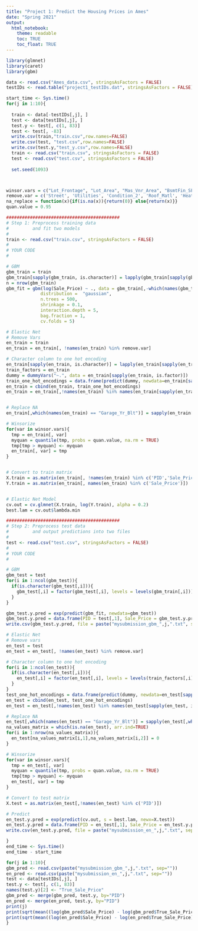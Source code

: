 ---
title: "Project 1: Predict the Housing Prices in Ames"
date: "Spring 2021"
output:
  html_notebook:
    theme: readable
    toc: TRUE
    toc_float: TRUE
---



```{r}
library(glmnet)
library(caret)
library(gbm)

data <- read.csv("Ames_data.csv", stringsAsFactors = FALSE)
testIDs <- read.table("project1_testIDs.dat", stringsAsFactors = FALSE)

start_time <- Sys.time()
for(j in 1:10){
  
  train <- data[-testIDs[,j], ]
  test <- data[testIDs[,j], ]
  test.y <- test[, c(1, 83)]
  test <- test[, -83]
  write.csv(train,"train.csv",row.names=FALSE)
  write.csv(test, "test.csv",row.names=FALSE)
  write.csv(test.y,"test_y.csv",row.names=FALSE)
  train <- read.csv("train.csv", stringsAsFactors = FALSE)
  test <- read.csv("test.csv", stringsAsFactors = FALSE)
  
  set.seed(1093)



winsor.vars = c("Lot_Frontage", "Lot_Area", "Mas_Vnr_Area", "BsmtFin_SF_2", "Bsmt_Unf_SF", "Total_Bsmt_SF", "Second_Flr_SF", 'First_Flr_SF', "Gr_Liv_Area", "Garage_Area", "Wood_Deck_SF", "Open_Porch_SF", "Enclosed_Porch", "Three_season_porch", "Screen_Porch", "Misc_Val")
remove.var = c('Street', 'Utilities', 'Condition_2', 'Roof_Matl', 'Heating', 'Pool_QC', 'Misc_Feature', 'Low_Qual_Fin_SF', 'Pool_Area', 'Longitude','Latitude')
na_replace = function(x){if(is.na(x)){return(0)} else{return(x)}}
quan.value = 0.95

###########################################
# Step 1: Preprocess training data
#         and fit two models
#
train <- read.csv("train.csv", stringsAsFactors = FALSE)
#
# YOUR CODE
# 

# GBM
gbm_train = train
gbm_train[sapply(gbm_train, is.character)] = lapply(gbm_train[sapply(gbm_train, is.character)], as.factor)
n = nrow(gbm_train)
gbm_fit = gbm(log(Sale_Price) ~ ., data = gbm_train[,-which(names(gbm_train) == "PID" )],
             distribution =  "gaussian",
             n.trees = 500,
             shrinkage = 0.1,
             interaction.depth = 5,
             bag.fraction = 1,
             cv.folds = 5)

# Elastic Net
# Remove Vars
en_train = train
en_train = en_train[, !names(en_train) %in% remove.var]

# Character column to one hot encoding
en_train[sapply(en_train, is.character)] = lapply(en_train[sapply(en_train, is.character)], as.factor)
train_factors = en_train
dummy = dummyVars("~.", data = en_train[sapply(en_train, is.factor)])
train_one_hot_encodings = data.frame(predict(dummy, newdata=en_train[sapply(en_train, is.factor)]))
en_train = cbind(en_train, train_one_hot_encodings)
en_train = en_train[,!names(en_train) %in% names(en_train[sapply(en_train, is.factor)])]


# Replace NA
en_train[,which(names(en_train) == "Garage_Yr_Blt")] = sapply(en_train[,which(names(en_train) == "Garage_Yr_Blt")],na_replace)

# Winsorize
for(var in winsor.vars){
  tmp = en_train[, var]
  myquan = quantile(tmp, probs = quan.value, na.rm = TRUE)
  tmp[tmp > myquan] <- myquan
  en_train[, var] = tmp
}


# Convert to train matrix
X.train = as.matrix(en_train[, !names(en_train) %in% c('PID','Sale_Price')])
Y.train = as.matrix(en_train[, names(en_train) %in% c('Sale_Price')])


# Elastic Net Model
cv.out = cv.glmnet(X.train, log(Y.train), alpha = 0.2)
best.lam = cv.out$lambda.min

###########################################
# Step 2: Preprocess test data
#         and output predictions into two files
#
test <- read.csv("test.csv", stringsAsFactors = FALSE)
#
# YOUR CODE
# 

# GBM
gbm_test = test
for(i in 1:ncol(gbm_test)){
  if(is.character(gbm_test[,i])){
    gbm_test[,i] = factor(gbm_test[,i], levels = levels(gbm_train[,i]))
  }
}

gbm_test.y.pred = exp(predict(gbm_fit, newdata=gbm_test))
gbm_test.y.pred = data.frame(PID = test[,1], Sale_Price = gbm_test.y.pred)
write.csv(gbm_test.y.pred, file = paste("mysubmission_gbm_",j,".txt", sep=""),  quote= FALSE, row.names = FALSE)

# Elastic Net
# Remove vars
en_test = test
en_test = en_test[, !names(en_test) %in% remove.var]

# Character column to one hot encoding
for(i in 1:ncol(en_test)){
  if(is.character(en_test[,i])){
    en_test[,i] = factor(en_test[,i], levels = levels(train_factors[,i]))
  }
}
test_one_hot_encodings = data.frame(predict(dummy, newdata=en_test[sapply(en_test, is.factor)]))
en_test = cbind(en_test, test_one_hot_encodings)
en_test = en_test[,!names(en_test) %in% names(en_test[sapply(en_test, is.factor)])]

# Replace NA 
en_test[,which(names(en_test) == "Garage_Yr_Blt")] = sapply(en_test[,which(names(en_test) == "Garage_Yr_Blt")],na_replace)
na_values_matrix = which(is.na(en_test), arr.ind=TRUE)
for(i in 1:nrow(na_values_matrix)){
  en_test[na_values_matrix[i,1],na_values_matrix[i,2]] = 0
}

# Winsorize
for(var in winsor.vars){
  tmp = en_test[, var]
  myquan = quantile(tmp, probs = quan.value, na.rm = TRUE)
  tmp[tmp > myquan] <- myquan
  en_test[, var] = tmp
}

# Convert to test matrix
X.test = as.matrix(en_test[,!names(en_test) %in% c('PID')])

# Predict
en_test.y.pred = exp(predict(cv.out, s = best.lam, newx=X.test))
en_test.y.pred = data.frame(PID = en_test[,1], Sale_Price = en_test.y.pred[,1])
write.csv(en_test.y.pred, file = paste("mysubmission_en_",j,".txt", sep=""),  quote= FALSE, row.names = FALSE)

}
end_time <- Sys.time()
end_time - start_time
```

```{r}
for(j in 1:10){
gbm_pred <- read.csv(paste("mysubmission_gbm_",j,".txt", sep=""))
en_pred <- read.csv(paste("mysubmission_en_",j,".txt", sep=""))
test <- data[testIDs[,j], ]
test.y <- test[, c(1, 83)]
names(test.y)[2] <- "True_Sale_Price"
gbm_pred <- merge(gbm_pred, test.y, by="PID")
en_pred <- merge(en_pred, test.y, by="PID")
print(j)
print(sqrt(mean((log(gbm_pred$Sale_Price) - log(gbm_pred$True_Sale_Price))^2)))
print(sqrt(mean((log(en_pred$Sale_Price) - log(en_pred$True_Sale_Price))^2)))
}
```

